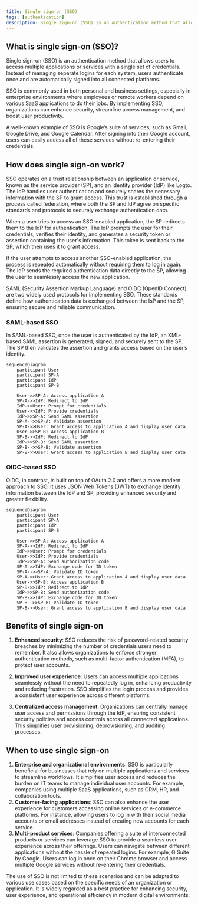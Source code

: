 ```yaml
---
title: Single sign-on (SSO)
tags: [authentication]
description: Single sign-on (SSO) is an authentication method that allows users to access multiple systems with a single set of credentials. As a key component of identity and access management (IAM) systems, SSO is widely used in modern cloud-based applications and services, simplifying user access and enhancing security.
---
```


## What is single sign-on (SSO)?

Single sign-on (SSO) is an authentication method that allows users to access multiple applications or services with a single set of credentials. Instead of managing separate logins for each system, users authenticate once and are automatically signed into all connected platforms.

SSO is commonly used in both personal and business settings, especially in enterprise environments where employees or remote workers depend on various SaaS applications to do their jobs. By implementing SSO, organizations can enhance security, streamline access management, and boost user productivity.

A well-known example of SSO is Google’s suite of services, such as Gmail, Google Drive, and Google Calendar. After signing into their Google account, users can easily access all of these services without re-entering their credentials.

## How does single sign-on work?

SSO operates on a trust relationship between an application or service, known as the service provider (SP), and an identity provider (IdP) like Logto. The IdP handles user authentication and securely shares the necessary information with the SP to grant access. This trust is established through a process called federation, where both the SP and IdP agree on specific standards and protocols to securely exchange authentication data.

When a user tries to access an SSO-enabled application, the SP redirects them to the IdP for authentication. The IdP prompts the user for their credentials, verifies their identity, and generates a security token or assertion containing the user's information. This token is sent back to the SP, which then uses it to grant access.

If the user attempts to access another SSO-enabled application, the process is repeated automatically without requiring them to log in again. The IdP sends the required authentication data directly to the SP, allowing the user to seamlessly access the new application.

SAML (Security Assertion Markup Language) and OIDC (OpenID Connect) are two widely used protocols for implementing SSO. These standards define how authentication data is exchanged between the IsP and the SP, ensuring secure and reliable communication.

### SAML-based SSO

In SAML-based SSO, once the user is authenticated by the IdP, an XML-based SAML assertion is generated, signed, and securely sent to the SP. The SP then validates the assertion and grants access based on the user’s identity.

```mermaid
sequenceDiagram
    participant User
    participant SP-A
    participant IdP
    participant SP-B

    User->>SP-A: Access application A
    SP-A->>IdP: Redirect to IdP
    IdP->>User: Prompt for credentials
    User->>IdP: Provide credentials
    IdP->>SP-A: Send SAML assertion
    SP-A-->>SP-A: Validate assertion
    SP-A->>User: Grant access to application A and display user data
    User->>SP-B: Access application B
    SP-B->>IdP: Redirect to IdP
    IdP->>SP-B: Send SAML assertion
    SP-B-->>SP-B: Validate assertion
    SP-B->>User: Grant access to application B and display user data
```

### OIDC-based SSO

OIDC, in contrast, is built on top of OAuth 2.0 and offers a more modern approach to SSO. It uses JSON Web Tokens (JWT) to exchange identity information between the IdP and SP, providing enhanced security and greater flexibility.

```mermaid
sequenceDiagram
    participant User
    participant SP-A
    participant IdP
    participant SP-B

    User->>SP-A: Access application A
    SP-A->>IdP: Redirect to IdP
    IdP->>User: Prompt for credentials
    User->>IdP: Provide credentials
    IdP->>SP-A: Send authorization code
    SP-A->>IdP: Exchange code for ID token
    SP-A-->>SP-A: Validate ID token
    SP-A->>User: Grant access to application A and display user data
    User->>SP-B: Access application B
    SP-B->>IdP: Redirect to IdP
    IdP->>SP-B: Send authorization code
    SP-B->>IdP: Exchange code for ID token
    SP-B-->>SP-B: Validate ID token
    SP-B->>User: Grant access to application B and display user data
```

## Benefits of single sign-on

1. **Enhanced security**: SSO reduces the risk of password-related security breaches by minimizing the number of credentials users need to remember. It also allows organizations to enforce stronger authentication methods, such as multi-factor authentication (MFA), to protect user accounts.

2. **Improved user experience**: Users can access multiple applications seamlessly without the need to repeatedly log in, enhancing productivity and reducing frustration. SSO simplifies the login process and provides a consistent user experience across different platforms.

3. **Centralized access management**: Organizations can centrally manage user access and permissions through the IdP, ensuring consistent security policies and access controls across all connected applications. This simplifies user provisioning, deprovisioning, and auditing processes.

## When to use single sign-on

1. **Enterprise and organizational environments**: SSO is particularly beneficial for businesses that rely on multiple applications and services to streamline workflows. It simplifies user access and reduces the burden on IT teams to manage individual user accounts. For example, companies using multiple SaaS applications, such as CRM, HR, and collaboration tools.
2. **Customer-facing applications**: SSO can also enhance the user experience for customers accessing online services or e-commerce platforms. For instance, allowing users to log in with their social media accounts or email addresses instead of creating new accounts for each service.
3. **Multi-product services**: Companies offering a suite of interconnected products or services can leverage SSO to provide a seamless user experience across their offerings. Users can navigate between different applications without the hassle of repeated logins. For example, G Suite by Google. Users can log in once on their Chrome browser and access multiple Google services without re-entering their credentials.

The use of SSO is not limited to these scenarios and can be adapted to various use cases based on the specific needs of an organization or application. It is widely regarded as a best practice for enhancing security, user experience, and operational efficiency in modern digital environments.
